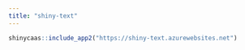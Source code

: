 ```yaml
---
title: "shiny-text"
---
```


```r
shinycaas::include_app2("https://shiny-text.azurewebsites.net")
```
